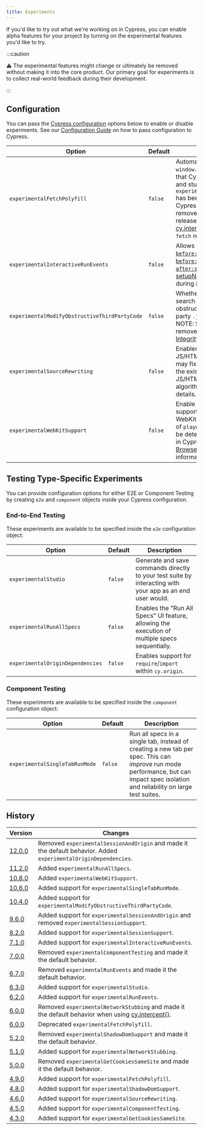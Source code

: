 ```yaml
---
title: Experiments
---
```


If you'd like to try out what we're working on in Cypress, you can enable alpha
features for your project by turning on the experimental features you'd like to
try.

:::caution

⚠️ The experimental features might change or ultimately be removed without
making it into the core product. Our primary goal for experiments is to collect
real-world feedback during their development.

:::

## Configuration

You can pass the [Cypress configuration](/guides/references/configuration)
options below to enable or disable experiments. See our
[Configuration Guide](/guides/references/configuration) on how to pass
configuration to Cypress.

| Option                                        | Default | Description                                                                                                                                                                                                                                                                                                                    |
| --------------------------------------------- | ------- | ------------------------------------------------------------------------------------------------------------------------------------------------------------------------------------------------------------------------------------------------------------------------------------------------------------------------------ |
| `experimentalFetchPolyfill`                   | `false` | Automatically replaces `window.fetch` with a polyfill that Cypress can spy on and stub. Note: `experimentalFetchPolyfill` has been deprecated in Cypress 6.0.0 and will be removed in a future release. Consider using [cy.intercept()](/api/commands/intercept) to intercept `fetch` requests instead.                        |
| `experimentalInteractiveRunEvents`            | `false` | Allows listening to the [`before:run`](/api/plugins/before-run-api), [`after:run`](/api/plugins/after-run-api), [`before:spec`](/api/plugins/before-spec-api), and [`after:spec`](/api/plugins/after-spec-api) events in the [setupNodeEvents](/guides/tooling/plugins-guide#Using-a-plugin) function during interactive mode. |
| `experimentalModifyObstructiveThirdPartyCode` | `false` | Whether Cypress will search for and replace obstructive code in third party `.js` or `.html` files. NOTE: Setting this flag removes [Subresource Integrity (SRI)](https://developer.mozilla.org/en-US/docs/Web/Security/Subresource_Integrity).                                                                                |
| `experimentalSourceRewriting`                 | `false` | Enables AST-based JS/HTML rewriting. This may fix issues caused by the existing regex-based JS/HTML replacement algorithm. See [#5273](https://github.com/cypress-io/cypress/issues/5273) for details.                                                                                                                         |
| `experimentalWebKitSupport`                   | `false` | Enable experimental support for running tests in WebKit. When set, installs of `playwright-webkit` will be detected and available in Cypress. See [Launching Browsers](/guides/guides/launching-browsers#WebKit-Experimental) for more information.                                                                            |

## Testing Type-Specific Experiments

You can provide configuration options for either E2E or Component Testing by
creating `e2e` and `component` objects inside your Cypress configuration.

### End-to-End Testing

These experiments are available to be specified inside the `e2e` configuration
object:

| Option                           | Default | Description                                                                                               |
| -------------------------------- | ------- | --------------------------------------------------------------------------------------------------------- |
| `experimentalStudio`             | `false` | Generate and save commands directly to your test suite by interacting with your app as an end user would. |
| `experimentalRunAllSpecs`        | `false` | Enables the "Run All Specs" UI feature, allowing the execution of multiple specs sequentially.            |
| `experimentalOriginDependencies` | `false` | Enables support for `require`/`import` within `cy.origin`.                                                |

### Component Testing

These experiments are available to be specified inside the `component`
configuration object:

| Option                         | Default | Description                                                                                                                                                                       |
| ------------------------------ | ------- | --------------------------------------------------------------------------------------------------------------------------------------------------------------------------------- |
| `experimentalSingleTabRunMode` | `false` | Run all specs in a single tab, instead of creating a new tab per spec. This can improve run mode performance, but can impact spec isolation and reliability on large test suites. |

## History

| Version                                       | Changes                                                                                                                      |
| --------------------------------------------- | ---------------------------------------------------------------------------------------------------------------------------- |
| [12.0.0](/guides/references/changelog#12-0-0) | Removed `experimentalSessionAndOrigin` and made it the default behavior. Added `experimentalOriginDependencies`.             |
| [11.2.0](/guides/references/changelog#11-2-0) | Added `experimentalRunAllSpecs`.                                                                                             |
| [10.8.0](/guides/references/changelog#10-8-0) | Added `experimentalWebKitSupport`.                                                                                           |
| [10.6.0](/guides/references/changelog#10-6-0) | Added support for `experimentalSingleTabRunMode`.                                                                            |
| [10.4.0](/guides/references/changelog#10-4-0) | Added support for `experimentalModifyObstructiveThirdPartyCode`.                                                             |
| [9.6.0](/guides/references/changelog#9-6-0)   | Added support for `experimentalSessionAndOrigin` and removed `experimentalSessionSupport`.                                   |
| [8.2.0](/guides/references/changelog#8-2-0)   | Added support for `experimentalSessionSupport`.                                                                              |
| [7.1.0](/guides/references/changelog#7-1-0)   | Added support for `experimentalInteractiveRunEvents`.                                                                        |
| [7.0.0](/guides/references/changelog#7-0-0)   | Removed `experimentalComponentTesting` and made it the default behavior.                                                     |
| [6.7.0](/guides/references/changelog#6-7-0)   | Removed `experimentalRunEvents` and made it the default behavior.                                                            |
| [6.3.0](/guides/references/changelog#6-3-0)   | Added support for `experimentalStudio`.                                                                                      |
| [6.2.0](/guides/references/changelog#6-2-0)   | Added support for `experimentalRunEvents`.                                                                                   |
| [6.0.0](/guides/references/changelog#6-0-0)   | Removed `experimentalNetworkStubbing` and made it the default behavior when using [cy.intercept()](/api/commands/intercept). |
| [6.0.0](/guides/references/changelog#6-0-0)   | Deprecated `experimentalFetchPolyfill`.                                                                                      |
| [5.2.0](/guides/references/changelog#5-2-0)   | Removed `experimentalShadowDomSupport` and made it the default behavior.                                                     |
| [5.1.0](/guides/references/changelog#5-1-0)   | Added support for `experimentalNetworkStubbing`.                                                                             |
| [5.0.0](/guides/references/changelog#5-0-0)   | Removed `experimentalGetCookiesSameSite` and made it the default behavior.                                                   |
| [4.9.0](/guides/references/changelog#4-9-0)   | Added support for `experimentalFetchPolyfill`.                                                                               |
| [4.8.0](/guides/references/changelog#4-8-0)   | Added support for `experimentalShadowDomSupport`.                                                                            |
| [4.6.0](/guides/references/changelog#4-6-0)   | Added support for `experimentalSourceRewriting`.                                                                             |
| [4.5.0](/guides/references/changelog#4-5-0)   | Added support for `experimentalComponentTesting`.                                                                            |
| [4.3.0](/guides/references/changelog#4-3-0)   | Added support for `experimentalGetCookiesSameSite`.                                                                          |
